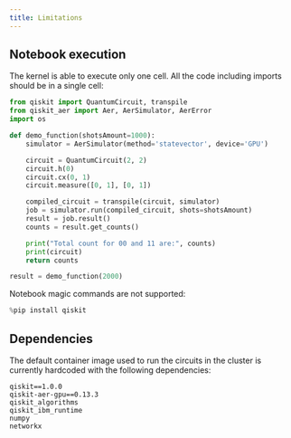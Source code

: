 ```yaml
---
title: Limitations
---
```


## Notebook execution

The kernel is able to execute only one cell. All the code including imports should be in a single cell:

```python
from qiskit import QuantumCircuit, transpile
from qiskit_aer import Aer, AerSimulator, AerError
import os

def demo_function(shotsAmount=1000):
    simulator = AerSimulator(method='statevector', device='GPU')

    circuit = QuantumCircuit(2, 2)
    circuit.h(0)
    circuit.cx(0, 1)
    circuit.measure([0, 1], [0, 1])

    compiled_circuit = transpile(circuit, simulator)
    job = simulator.run(compiled_circuit, shots=shotsAmount)
    result = job.result()
    counts = result.get_counts()

    print("Total count for 00 and 11 are:", counts)
    print(circuit)
    return counts

result = demo_function(2000)
```

Notebook magic commands are not supported:

```python
%pip install qiskit
```

## Dependencies

The default container image used to run the circuits in the cluster is currently hardcoded with the following dependencies:

```
qiskit==1.0.0
qiskit-aer-gpu==0.13.3
qiskit_algorithms
qiskit_ibm_runtime
numpy
networkx
```
